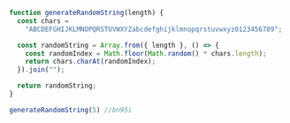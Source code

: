 ```javascript
function generateRandomString(length) {
  const chars =
    "ABCDEFGHIJKLMNOPQRSTUVWXYZabcdefghijklmnopqrstuvwxyz0123456789";

  const randomString = Array.from({ length }, () => {
    const randomIndex = Math.floor(Math.random() * chars.length);
    return chars.charAt(randomIndex);
  }).join("");

  return randomString;
}
```
```javascript
generateRandomString(5) //bn95i
```
